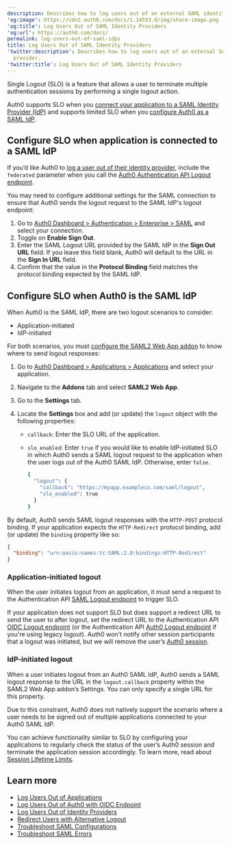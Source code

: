 ```yaml
---
description: Describes how to log users out of an external SAML identity provider.
'og:image': https://cdn2.auth0.com/docs/1.14553.0/img/share-image.png
'og:title': Log Users Out of SAML Identity Providers
'og:url': https://auth0.com/docs/
permalink: log-users-out-of-saml-idps
title: Log Users Out of SAML Identity Providers
'twitter:description': Describes how to log users out of an external SAML identity
  provider.
'twitter:title': Log Users Out of SAML Identity Providers
---
```

Single Logout (SLO) is a feature that allows a user to terminate multiple authentication sessions by performing a single logout action.

Auth0 supports SLO when you [connect your application to a SAML Identity Provider (IdP)](/authenticate/identity-providers/enterprise-identity-providers/saml) and supports limited SLO when you [configure Auth0 as a SAML IdP](/authenticate/single-sign-on/outbound-single-sign-on/configure-auth0-saml-identity-provider).

## Configure SLO when application is connected to a SAML IdP

If you’d like Auth0 to [log a user out of their identity provider](/authenticate/login/logout/log-users-out-of-idps), include the `federated` parameter when you call the [Auth0 Authentication API Logout endpoint](https://auth0.com/docs/api/authentication#logout).

You may need to configure additional settings for the <Tooltip tip="Security Assertion Markup Language (SAML): Standardized protocol allowing two parties to exchange authentication information without a password." cta="View Glossary" href="/glossary?term=SAML">SAML</Tooltip> connection to ensure that Auth0 sends the logout request to the SAML <Tooltip tip="Identity Provider (IdP): Service that stores and manages digital identities." cta="View Glossary" href="/glossary?term=IdP">IdP</Tooltip>'s logout endpoint:

1. Go to [Auth0 Dashboard > Authentication > Enterprise > SAML](https://manage.auth0.com/#/connections/enterprise/samlp) and select your connection.
2. Toggle on **Enable Sign Out**.
3. Enter the SAML Logout URL provided by the SAML IdP in the **Sign Out URL** field. If you leave this field blank, Auth0 will default to the URL in the **Sign In URL** field.
4. Confirm that the value in the **Protocol Binding** field matches the protocol binding expected by the SAML IdP.

## Configure SLO when Auth0 is the SAML IdP

When Auth0 is the SAML IdP, there are two logout scenarios to consider:

* Application-initiated
* IdP-initiated

For both scenarios, you must [configure the SAML2 Web App addon](/authenticate/protocols/saml/saml-sso-integrations/enable-saml2-web-app-addon) to know where to send logout responses:

1. Go to [Auth0 Dashboard > Applications > Applications](https://manage.auth0.com/#/applications) and select your application.
2. Navigate to the **Addons** tab and select **SAML2 Web App**.
3. Go to the **Settings** tab.
4. Locate the **Settings** box and add (or update) the `logout` object with the following properties:

   * `callback`: Enter the SLO URL of the application.
   * `slo_enabled`: Enter `true` if you would like to enable IdP-initiated SLO in which Auth0 sends a SAML logout request to the application when the user logs out of the Auth0 SAML IdP. Otherwise, enter `false`.

     ```bash cURL lines
     {
       "logout": {
         "callback": "https://myapp.exampleco.com/saml/logout",
         "slo_enabled": true
       }
     }
     ```

     

     

By default, Auth0 sends SAML logout responses with the `HTTP-POST` protocol binding. If your application expects the `HTTP-Redirect` protocol binding, add (or update) the `binding` property like so:

```json JSON lines
{
  "binding": "urn:oasis:names:tc:SAML:2.0:bindings:HTTP-Redirect"
}
```






### Application-initiated logout

When the user initiates logout from an application, it must send a request to the Authentication API [SAML Logout endpoint](https://auth0.com/docs/api/authentication#saml-logout) to trigger SLO.

If your application does not support SLO but does support a redirect URL to send the user to after logout, set the redirect URL to the Authentication API [OIDC Logout endpoint](https://auth0.com/docs/api/authentication#oidc-logout) (or the Authentication API [Auth0 Logout endpoint](https://auth0.com/docs/api/authentication#auth0-logout) if you're using legacy logout). Auth0 won't notify other session participants that a logout was initiated, but we will remove the user’s [Auth0 session](/manage-users/sessions/session-layers).

### IdP-initiated logout

When a user initiates logout from an Auth0 SAML IdP, Auth0 sends a SAML logout response to the URL in the `logout.callback` property within the SAML2 Web App addon’s Settings. You can only specify a single URL for this property.

Due to this constraint, Auth0 does not natively support the scenario where a user needs to be signed out of multiple applications connected to your Auth0 SAML IdP.

You can achieve functionality similar to SLO by configuring your applications to regularly check the status of the user’s Auth0 session and terminate the application session accordingly. To learn more, read about [Session Lifetime Limits](/manage-users/sessions/session-lifetime-limits).

## Learn more

* [Log Users Out of Applications](/authenticate/login/logout/log-users-out-of-applications)
* [Log Users Out of Auth0 with OIDC Endpoint](/authenticate/login/logout/log-users-out-of-auth0)
* [Log Users Out of Identity Providers](/authenticate/login/logout/log-users-out-of-idps)
* [Redirect Users with Alternative Logout](/authenticate/login/logout/redirect-users-after-logout)
* [Troubleshoot SAML Configurations](/troubleshoot/authentication-issues/troubleshoot-saml-configurations)
* [Troubleshoot SAML Errors](/troubleshoot/authentication-issues/saml-errors)